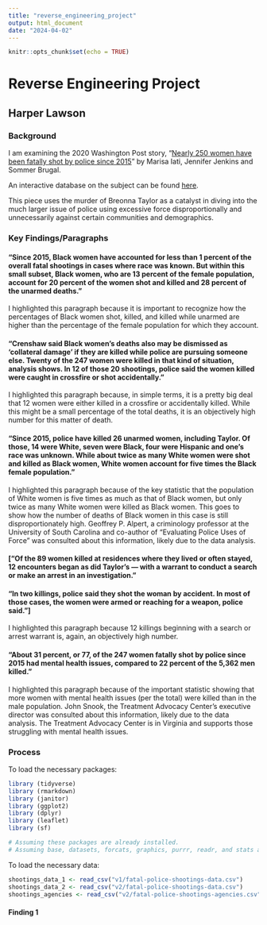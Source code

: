 ```yaml
---
title: "reverse_engineering_project"
output: html_document
date: "2024-04-02"
---
```


```r
knitr::opts_chunk$set(echo = TRUE)
```

# Reverse Engineering Project

## Harper Lawson

### Background

I am examining the 2020 Washington Post story, “[Nearly 250 women have been fatally shot by police since 2015](https://www.washingtonpost.com/graphics/2020/investigations/police-shootings-women/)” by Marisa Iati, Jennifer Jenkins and Sommer Brugal.

An interactive database on the subject can be found [here](https://www.washingtonpost.com/graphics/investigations/police-shootings-database/).

This piece uses the murder of Breonna Taylor as a catalyst in diving into the much larger issue of police using excessive force disproportionally and unnecessarily against certain communities and demographics.

### Key Findings/Paragraphs

#### "Since 2015, Black women have accounted for less than 1 percent of the overall fatal shootings in cases where race was known. But within this small subset, Black women, who are 13 percent of the female population, account for 20 percent of the women shot and killed and 28 percent of the unarmed deaths."

I highlighted this paragraph because it is important to recognize how the percentages of Black women shot, killed, and killed while unarmed are higher than the percentage of the female population for which they account.

#### "Crenshaw said Black women’s deaths also may be dismissed as 'collateral damage' if they are killed while police are pursuing someone else. Twenty of the 247 women were killed in that kind of situation, analysis shows. In 12 of those 20 shootings, police said the women killed were caught in crossfire or shot accidentally."

I highlighted this paragraph because, in simple terms, it is a pretty big deal that 12 women were either killed in a crossfire or accidentally killed. While this might be a small percentage of the total deaths, it is an objectively high number for this matter of death.

#### "Since 2015, police have killed 26 unarmed women, including Taylor. Of those, 14 were White, seven were Black, four were Hispanic and one’s race was unknown. While about twice as many White women were shot and killed as Black women, White women account for five times the Black female population."

I highlighted this paragraph because of the key statistic that the population of White women is five times as much as that of Black women, but only twice as many White women were killed as Black women. This goes to show how the number of deaths of Black women in this case is still disproportionately high. Geoffrey P. Alpert, a criminology professor at the University of South Carolina and co-author of “Evaluating Police Uses of Force” was consulted about this information, likely due to the data analysis.

#### ["Of the 89 women killed at residences where they lived or often stayed, 12 encounters began as did Taylor’s — with a warrant to conduct a search or make an arrest in an investigation."

#### "In two killings, police said they shot the woman by accident. In most of those cases, the women were armed or reaching for a weapon, police said."]

I highlighted this paragraph because 12 killings beginning with a search or arrest warrant is, again, an objectively high number.

#### "About 31 percent, or 77, of the 247 women fatally shot by police since 2015 had mental health issues, compared to 22 percent of the 5,362 men killed."

I highlighted this paragraph because of the important statistic showing that more women with mental health issues (per the total) were killed than in the male population. John Snook, the Treatment Advocacy Center’s executive director was consulted about this information, likely due to the data analysis. The Treatment Advocacy Center is in Virginia and supports those struggling with mental health issues.

### Process

To load the necessary packages:

```r

library (tidyverse)
library (rmarkdown)
library (janitor)
library (ggplot2)
library (dplyr)
library (leaflet)
library (sf)

# Assuming these packages are already installed.
# Assuming base, datasets, forcats, graphics, purrr, readr, and stats are already installed and loaded.

```

To load the necessary data:

```r

shootings_data_1 <- read_csv("v1/fatal-police-shootings-data.csv")
shootings_data_2 <- read_csv("v2/fatal-police-shootings-data.csv")
shootings_agencies <- read_csv("v2/fatal-police-shootings-agencies.csv")

```

#### Finding 1
